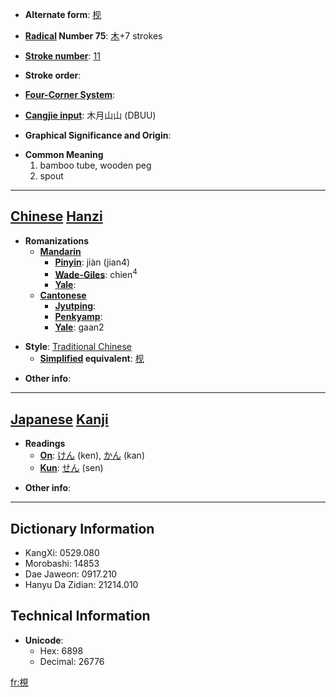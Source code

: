 * '''Alternate form''': [[枧]]

* '''[[Wiktionary:Chinese radical index| Radical]] Number 75''': [[Wiktionary:Chinese radical index 木|木]]+7 strokes

* '''[[Wiktionary:Chinese total strokes index|Stroke number]]''': [[Wiktionary:Chinese total strokes index 11|11]]

* '''Stroke order''': 

* '''[[Wiktionary:Chinese four corner index|Four-Corner System]]''': 

* '''[[Wiktionary:Chinese Cangjie index|Cangjie input]]''': 木月山山 (DBUU)

* '''Graphical Significance and Origin''': 

* '''Common Meaning'''
*#bamboo tube, wooden peg
*# spout


----

== [[Chinese]] [[Hanzi]] ==

* '''Romanizations'''
** '''[[Mandarin]]'''
*** '''[[Pinyin]]''': jiàn (jian4)
*** '''[[Wade-Giles]]''': chien<sup>4</sup>
*** '''[[Yale]]''': 
** '''[[Cantonese]]'''
*** '''[[Jyutping]]''':
*** '''[[Penkyamp]]''': 
*** '''[[Yale]]''': gaan2

* '''Style''': [[Traditional Chinese]] 
** '''[[Simplified Chinese|Simplified]] equivalent''': [[枧]]

* '''Other info''': 

----

== [[Japanese]] [[Kanji]] ==

* '''Readings'''
** '''[[On]]''': [[けん]] (ken), [[かん]] (kan)
** '''[[Kun]]''': [[せん]] (sen)

* '''Other info''':  

----

== Dictionary Information ==

* KangXi: 0529.080
* Morobashi: 14853
* Dae Jaweon: 0917.210
* Hanyu Da Zidian: 21214.010

== Technical Information ==

* '''Unicode''':
** Hex: 6898
** Decimal: 26776

[[fr:梘]]
